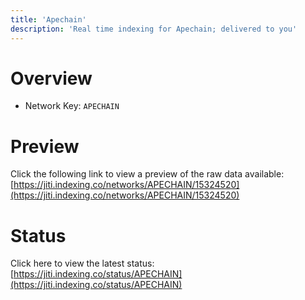```yaml
---
title: 'Apechain'
description: 'Real time indexing for Apechain; delivered to you'
---
```


# Overview
- Network Key: `APECHAIN`

# Preview
Click the following link to view a preview of the raw data available: [https://jiti.indexing.co/networks/APECHAIN/15324520](https://jiti.indexing.co/networks/APECHAIN/15324520)

# Status
Click here to view the latest status: [https://jiti.indexing.co/status/APECHAIN](https://jiti.indexing.co/status/APECHAIN)
